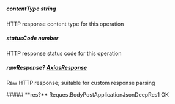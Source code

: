 
##### **contentType** string
HTTP response content type for this operation

##### **statusCode** number
HTTP response status code for this operation

##### **rawResponse?** [AxiosResponse](https://axios-http.com/docs/res_schema)
Raw HTTP response; suitable for custom response parsing

<Collapsible>
    ##### **res?** RequestBodyPostApplicationJsonDeepRes1
    OK
    <Collapsible.Break/>
    <RequestBodyPostApplicationJsonDeepRes1/>
</Collapsible>

